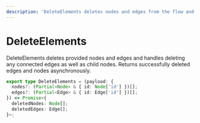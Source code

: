 ```yaml
---
description: 'DeleteElements deletes nodes and edges from the flow and return the delted edges and nodes asynchronously.'
---
```


# DeleteElements

DeleteElements deletes provided nodes and edges and handles deleting any connected edges as well as child nodes. Returns successfully deleted edges and nodes asynchronously.

```ts
export type DeleteElements = (payload: {
  nodes?: (Partial<Node> & { id: Node['id'] })[];
  edges?: (Partial<Edge> & { id: Edge['id'] })[];
}) => Promise<{
  deletedNodes: Node[];
  deletedEdges: Edge[];
}>;
```
